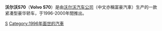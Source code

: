 {{Expand|time=2017-02-04T05:52:34+00:00}}
{{noteTA
|G1=長度單位
|T=zh-hans:沃尔沃S70; zh-hant:富豪S70;
|1=zh-hans:沃尔沃; zh-hant:富豪;
|2=zh-hans:于; zh-hant:於;
}}
{{Infobox Automobile
|name=Volvo S70/V70
|image=[[File:1999_Volvo_S70_SE_10V_Automatic_2.4_(1).jpg|280px]]
|manufacturer=[[沃尔沃汽车|沃尔沃汽车]] <br/>
|production=1996-2000
|assembly={{SWE}}[[哥德堡|哥德堡]]<br>{{BEL}}[[根特|根特]]<ref>{{cite web |url=http://media.ford.com/plant_display.cfm?plant_id=65 |title=Facilities | Ford Motor Company Newsroom |publisher=Media.ford.com |date= |accessdate=2010-12-06 |archive-date=2010-06-15 |archive-url=https://web.archive.org/web/20100615133128/http://media.ford.com/plant_display.cfm?plant_id=65 |dead-url=no }}</ref><br>{{CAN}}[[哈利法克斯|哈利法克斯]]
|predecessor=[[沃尔沃850|沃尔沃850]]
|successor=[[沃尔沃S60|沃尔沃S60]]
|class=[[紧凑型轿车|紧凑型轿车]]
}}
'''沃尔沃S70'''（'''Volvo S70'''）是由[[沃尔沃汽车公司|沃尔沃汽车公司]]（中文亦稱富豪汽車）生产的一款紧凑型豪华轿车，于1996-2000年間推出。

{{Volvo cars timeline}}

{{car-stub}}

[[Category:富豪車款|S]]
[[Category:1996年面世的汽車|Category:1996年面世的汽車]]